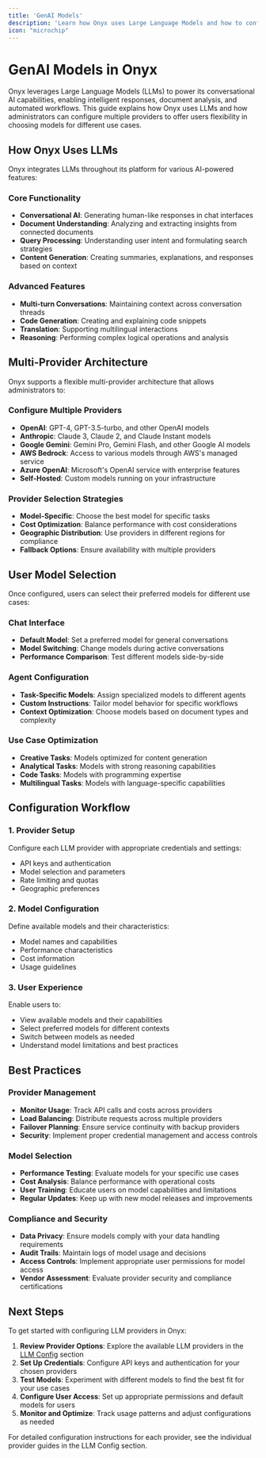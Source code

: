 ```yaml
---
title: 'GenAI Models'
description: 'Learn how Onyx uses Large Language Models and how to configure multiple providers for different use cases'
icon: "microchip"
---
```


# GenAI Models in Onyx

Onyx leverages Large Language Models (LLMs) to power its conversational AI capabilities, enabling intelligent responses, document analysis, and automated workflows. This guide explains how Onyx uses LLMs and how administrators can configure multiple providers to offer users flexibility in choosing models for different use cases.

## How Onyx Uses LLMs

Onyx integrates LLMs throughout its platform for various AI-powered features:

### Core Functionality
- **Conversational AI**: Generating human-like responses in chat interfaces
- **Document Understanding**: Analyzing and extracting insights from connected documents
- **Query Processing**: Understanding user intent and formulating search strategies
- **Content Generation**: Creating summaries, explanations, and responses based on context

### Advanced Features
- **Multi-turn Conversations**: Maintaining context across conversation threads
- **Code Generation**: Creating and explaining code snippets
- **Translation**: Supporting multilingual interactions
- **Reasoning**: Performing complex logical operations and analysis

## Multi-Provider Architecture

Onyx supports a flexible multi-provider architecture that allows administrators to:

### Configure Multiple Providers
- **OpenAI**: GPT-4, GPT-3.5-turbo, and other OpenAI models
- **Anthropic**: Claude 3, Claude 2, and Claude Instant models
- **Google Gemini**: Gemini Pro, Gemini Flash, and other Google AI models
- **AWS Bedrock**: Access to various models through AWS's managed service
- **Azure OpenAI**: Microsoft's OpenAI service with enterprise features
- **Self-Hosted**: Custom models running on your infrastructure

### Provider Selection Strategies
- **Model-Specific**: Choose the best model for specific tasks
- **Cost Optimization**: Balance performance with cost considerations
- **Geographic Distribution**: Use providers in different regions for compliance
- **Fallback Options**: Ensure availability with multiple providers

## User Model Selection

Once configured, users can select their preferred models for different use cases:

### Chat Interface
- **Default Model**: Set a preferred model for general conversations
- **Model Switching**: Change models during active conversations
- **Performance Comparison**: Test different models side-by-side

### Agent Configuration
- **Task-Specific Models**: Assign specialized models to different agents
- **Custom Instructions**: Tailor model behavior for specific workflows
- **Context Optimization**: Choose models based on document types and complexity

### Use Case Optimization
- **Creative Tasks**: Models optimized for content generation
- **Analytical Tasks**: Models with strong reasoning capabilities
- **Code Tasks**: Models with programming expertise
- **Multilingual Tasks**: Models with language-specific capabilities

## Configuration Workflow

### 1. Provider Setup
Configure each LLM provider with appropriate credentials and settings:
- API keys and authentication
- Model selection and parameters
- Rate limiting and quotas
- Geographic preferences

### 2. Model Configuration
Define available models and their characteristics:
- Model names and capabilities
- Performance characteristics
- Cost information
- Usage guidelines

### 3. User Experience
Enable users to:
- View available models and their capabilities
- Select preferred models for different contexts
- Switch between models as needed
- Understand model limitations and best practices

## Best Practices

### Provider Management
- **Monitor Usage**: Track API calls and costs across providers
- **Load Balancing**: Distribute requests across multiple providers
- **Failover Planning**: Ensure service continuity with backup providers
- **Security**: Implement proper credential management and access controls

### Model Selection
- **Performance Testing**: Evaluate models for your specific use cases
- **Cost Analysis**: Balance performance with operational costs
- **User Training**: Educate users on model capabilities and limitations
- **Regular Updates**: Keep up with new model releases and improvements

### Compliance and Security
- **Data Privacy**: Ensure models comply with your data handling requirements
- **Audit Trails**: Maintain logs of model usage and decisions
- **Access Controls**: Implement appropriate user permissions for model access
- **Vendor Assessment**: Evaluate provider security and compliance certifications

## Next Steps

To get started with configuring LLM providers in Onyx:

1. **Review Provider Options**: Explore the available LLM providers in the [LLM Config](/admin/llm_providers) section
2. **Set Up Credentials**: Configure API keys and authentication for your chosen providers
3. **Test Models**: Experiment with different models to find the best fit for your use cases
4. **Configure User Access**: Set up appropriate permissions and default models for users
5. **Monitor and Optimize**: Track usage patterns and adjust configurations as needed

For detailed configuration instructions for each provider, see the individual provider guides in the LLM Config section. 